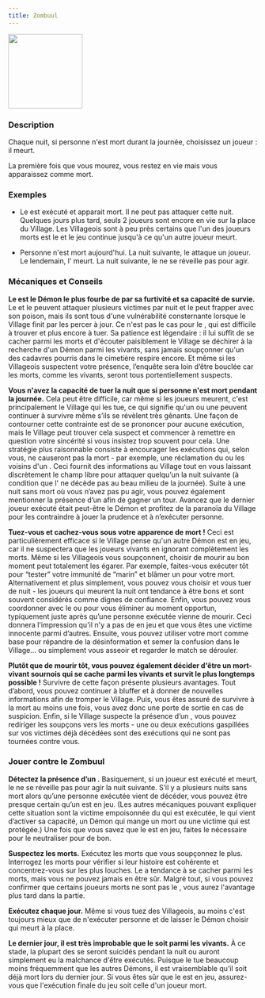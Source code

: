 ```yaml
---
title: Zombuul
---
```



<img src='/img/blood-on-the-clocktower/roles/zombuul.png' height='150' />

<Role ZOMBUUL header />

### Description

Chaque nuit, si personne n'est mort durant la journée, choisissez un joueur : il meurt.

La première fois que vous mourez, vous restez en vie mais vous apparaissez comme mort.

### Exemples

- Le <Role ZOMBUUL /> est exécuté et apparait mort. Il ne peut pas attaquer cette nuit. Quelques jours plus tard, seuls 2 joueurs sont encore en vie sur la place du Village. Les Villageois sont à peu près certains que l'un des joueurs morts est le <Role ZOMBUUL /> et le jeu continue jusqu'à ce qu'un autre joueur meurt.

- Personne n'est mort aujourd'hui. La nuit suivante, le <Role ZOMBUUL /> attaque un joueur. Le lendemain, l'<Role INVENTEUR /> meurt. La nuit suivante, le <Role ZOMBUUL /> ne se réveille pas pour agir.

### Mécaniques et Conseils

**Le <Role ZOMBUUL /> est le Démon le plus fourbe de <Module BAD_MOON_RISING /> par sa furtivité et sa capacité de survie.** Le <Role SHABALOTH /> et le <Role PO /> peuvent attaquer plusieurs victimes par nuit et le <Role PUKKA /> peut frapper avec son poison, mais ils sont tous d'une vulnérabilité consternante lorsque le Village finit par les percer à jour. Ce n'est pas le cas pour le <Role ZOMBUUL />, qui est difficile à trouver et plus encore à tuer. Sa patience est légendaire : il lui suffit de se cacher parmi les morts et d'écouter paisiblement le Village se déchirer à la recherche d'un Démon parmi les vivants, sans jamais soupçonner qu'un des cadavres pourris dans le cimetière respire encore. Et même si les Villageois suspectent votre présence, l’enquête sera loin d’être bouclée car les morts, comme les vivants, seront tous portentiellement suspects.

**Vous n'avez la capacité de tuer la nuit que si personne n'est mort pendant la journée.** Cela peut être difficile, car même si les joueurs meurent, c'est principalement le Village qui les tue, ce qui signifie qu'un <Role EXORCISTE /> ou une <Role COURTISANE /> peuvent continuer à survivre même s’ils se révèlent très gênants. Une façon de contourner cette contrainte est de se prononcer pour aucune exécution, mais le Village peut trouver cela suspect et commencer à remettre en question votre sincérité si vous insistez trop souvent pour cela. Une stratégie plus raisonnable consiste à encourager les exécutions qui, selon vous, ne causeront pas la mort - par exemple, une réclamation du <Role MARIN /> ou les voisins d'un <Role HERBORISTE />. Ceci fournit des informations au Village tout en vous laissant discrètement le champ libre pour attaquer quelqu’un la nuit suivante (à condition que l'<Role INVENTEUR /> ne décède pas au beau milieu de la journée). Suite à une nuit sans mort où vous n’avez pas pu agir, vous pouvez également mentionner la présence d’un <Role CONSPIRATEUR /> afin de gagner un tour. Avancez que le dernier joueur exécuté était peut-être le Démon et profitez de la paranoïa du Village pour les contraindre à jouer la prudence et à n’exécuter personne.

**Tuez-vous et cachez-vous sous votre apparence de mort !** Ceci est particulièrement efficace si le Village pense qu'un autre Démon est en jeu, car il ne suspectera que les joueurs vivants en ignorant complètement les morts. Même si les Villageois vous soupçonnent, choisir de mourir au bon moment peut totalement les égarer. Par exemple, faites-vous exécuter tôt pour “tester” votre immunité de “marin” et blâmer un <Role PUKKA /> pour votre mort. Alternativement et plus simplement, vous pouvez vous choisir et vous tuer de nuit - les joueurs qui meurent la nuit ont tendance à être bons et sont souvent considérés comme dignes de confiance. Enfin, vous pouvez vous coordonner avec le <Role PARRAIN /> ou <Role ASSASSIN /> pour vous éliminer au moment opportun, typiquement juste après qu’une personne exécutée vienne de mourir. Ceci donnera l'impression qu'il n'y a pas de <Role ZOMBUUL /> en jeu et que vous êtes une victime innocente parmi d’autres. Ensuite, vous pouvez utiliser votre mort comme base pour répandre de la désinformation et semer la confusion dans le Village... ou simplement vous asseoir et regarder le match se dérouler.

**Plutôt que de mourir tôt, vous pouvez également décider d'être un mort-vivant sournois qui se cache parmi les vivants et survit le plus longtemps possible !** Survivre de cette façon présente plusieurs avantages. Tout d’abord, vous pouvez continuer à bluffer et à donner de nouvelles informations afin de tromper le Village. Puis, vous êtes assuré de survivre à la mort au moins une fois, vous avez donc une porte de sortie en cas de suspicion. Enfin, si le Village suspecte la présence d’un <Role ZOMBUUL />, vous pouvez rediriger les soupçons vers les morts - une ou deux exécutions gaspillées sur vos victimes déjà décédées sont des exécutions qui ne sont pas tournées contre vous.

### Jouer contre le Zombuul

**Détectez la présence d’un <Role ZOMBUUL />.** Basiquement, si un joueur est exécuté et meurt, le <Role ZOMBUUL /> ne se réveille pas pour agir la nuit suivante. S’il y a plusieurs nuits sans mort alors qu’une personne exécutée vient de décéder, vous pouvez être presque certain qu’un <Role ZOMBUUL /> est en jeu. (Les autres mécaniques pouvant expliquer cette situation sont la victime empoisonnée du <Role PUKKA /> qui est exécutée, le <Role CONSPIRATEUR /> qui vient d’activer sa capacité, un Démon qui mange un mort ou une victime qui est protégée.) Une fois que vous savez que le <Role ZOMBUUL /> est en jeu, faites le nécessaire pour le neutraliser pour de bon.

**Suspectez les morts.** Exécutez les morts que vous soupçonnez le plus. Interrogez les morts pour vérifier si leur histoire est cohérente et concentrez-vous sur les plus louches. Le <Role ZOMBUUL /> a tendance à se cacher parmi les morts, mais vous ne pouvez jamais en être sûr. Malgré tout, si vous pouvez confirmer que certains joueurs morts ne sont pas le <Role ZOMBUUL />, vous aurez l'avantage plus tard dans la partie.

**Exécutez chaque jour.** Même si vous tuez des Villageois, au moins c'est toujours mieux que de n'exécuter personne et de laisser le Démon choisir qui meurt à la place.

**Le dernier jour, il est très improbable que le <Role ZOMBUUL /> soit parmi les vivants.** À ce stade, la plupart des <Role ZOMBUUL /> se seront suicidés pendant la nuit ou auront simplement eu la malchance d'être exécutés. Puisque le <Role ZOMBUUL /> tue beaucoup moins fréquemment que les autres Démons, il est vraisemblable qu’il soit déjà mort lors du dernier jour. Si vous êtes sûr que le <Role ZOMBUUL /> est en jeu, assurez-vous que l'exécution finale du jeu soit celle d'un joueur mort.

